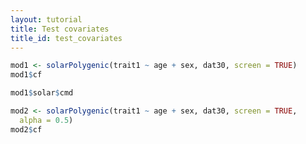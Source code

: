 ```yaml
---
layout: tutorial
title: Test covariates
title_id: test_covariates
---
```


```r
mod1 <- solarPolygenic(trait1 ~ age + sex, dat30, screen = TRUE)
mod1$cf
```

```r
mod1$solar$cmd
```

```r
mod2 <- solarPolygenic(trait1 ~ age + sex, dat30, screen = TRUE,
  alpha = 0.5)
mod2$cf
```

